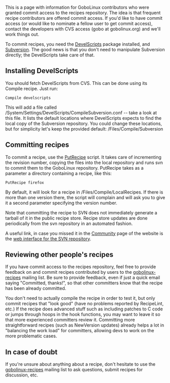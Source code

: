This is a page with information for GoboLinux contributors who were granted commit access to the recipes repository. The idea is that frequent recipe contributors are offered commit access. If you'd like to have commit access (or would like to nominate a fellow user to get commit access), contact the developers with CVS access (gobo at gobolinux.org) and we'll work things out.

To commit recipes, you need the [[DevelScripts]] package installed, and [[Subversion]]. The good news is that you don't need to manipulate Subversion directly; the DevelScripts take care of that.

==Installing DevelScripts==

You should fetch DevelScripts from CVS. This can be done using its Compile recipe. Just run:

<pre>
Compile develscripts
</pre>

This will add a file called /System/Settings/DevelScripts/CompileSubversion.conf -- take a look at this file. It lists the default locations where DevelScripts expects to find the local copy of the Subversion repository. You could change these locations, but for simplicity let's keep the provided default: /Files/Compile/Subversion

==Committing recipes==

To commit a recipe, use the [[PutRecipe]] script. It takes care of incrementing the revision number, copying the files into the local repository and runs svn to commit them to the GoboLinux repository. PutRecipe takes as a parameter a directory containing a recipe, like this:

<pre>
PutRecipe firefox
</pre>

By default, it will look for a recipe in /Files/Compile/LocalRecipes. If there is more than one version there, the script will complain and will ask you to give it a second parameter specifying the version number.

Note that committing the recipe to SVN does not immediately generate a tarball of it in the public recipe store. Recipe store updates are done periodically from the svn repository in an automated fashion.

A useful link, in case you missed it in the [http://gobolinux.org/?page=community Community] page of the website is the 
[http://gobolinux.org/websvn/ web interface for the SVN repository].

==Reviewing other people's recipes==

If you have commit access to the recipes repository, feel free to provide feedback on and commit recipes contributed by users to the [http://lists.gobolinux.org/mailman/listinfo/gobolinux-recipes/ gobolinux-recipes] mailing list. Be sure to provide feedback, even if just a quick email saying "Committed, thanks!", so that other committers know that the recipe has been already committed.

You don't need to actually compile the recipe in order to test it, but only commit recipes that "look good" (have no problems reported by RecipeLint, etc.) If the recipe does advanced stuff such as including patches to C code or jumps through hoops in the hook functions, you may want to leave it so that more experienced committers review it. Committing more straightforward recipes (such as NewVersion updates) already helps a lot in "balancing the work load" for committers, allowing devs to work on the more problematic cases.

==In case of doubt==

If you're unsure about anything about a recipe, don't hesitate to use the [http://lists.gobolinux.org/mailman/listinfo/gobolinux-recipes/ gobolinux-recipes] mailing list to ask questions, submit recipes for discussion, etc.